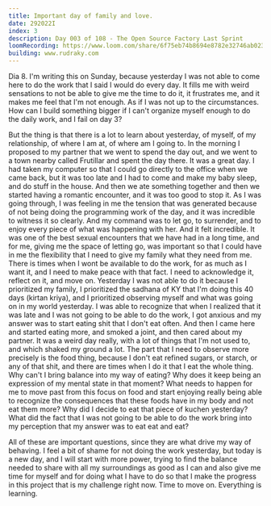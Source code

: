 ```yaml
---
title: Important day of family and love.
date: 292022I
index: 3
description: Day 003 of 108 - The Open Source Factory Last Sprint
loomRecording: https://www.loom.com/share/6f75eb74b8694e8782e32746ab02333f
building: www.rudraky.com
---
```


Dia 8. I'm writing this on Sunday, because yesterday I was not able to come here to do the work that I said I would do every day. It fills me with weird sensations to not be able to give me the time to do it, it frustrates me, and it makes me feel that I'm not enough. As if I was not up to the circumstances. How can I build something bigger if I can't organize myself enough to do the daily work, and I fail on day 3?

But the thing is that there is a lot to learn about yesterday, of myself, of my relationship, of where I am at, of where am I going to. In the morning I proposed to my partner that we went to spend the day out, and we went to a town nearby called Frutillar and spent the day there. It was a great day. I had taken my computer so that I could go directly to the office when we came back, but it was too late and I had to come and make my baby sleep, and do stuff in the house. And then we ate something together and then we started having a romantic encounter, and it was too good to stop it. As I was going through, I was feeling in me the tension that was generated because of not being doing the programming work of the day, and it was incredible to witness it so clearly. And my command was to let go, to surrender, and to enjoy every piece of what was happening with her. And it felt incredible. It was one of the best sexual encounters that we have had in a long time, and for me, giving me the space of letting go, was important so that I could have in me the flexibility that I need to give my family what they need from me. There is times when I wont be available to do the work, for as much as I want it, and I need to make peace with that fact. I need to acknowledge it, reflect on it, and move on. Yesterday I was not able to do it because I prioritized my family, I prioritized the sadhana of KY that I'm doing this 40 days (kirtan kriya), and I prioritized observing myself and what was going on in my world yesterday. I was able to recognize that when I realized that it was late and I was not going to be able to do the work, I got anxious and my answer was to start eating shit that I don't eat often. And then I came here and started eating more, and smoked a joint, and then cared about my partner. It was a weird day really, with a lot of things that I'm not used to, and which shaked my ground a lot. The part that I need to observe more precisely is the food thing, because I don't eat refined sugars, or starch, or any of that shit, and there are times when I do it that I eat the whole thing. Why can't I bring balance into my way of eating? Why does it keep being an expression of my mental state in that moment? What needs to happen for me to move past from this focus on food and start enjoying really being able to recognize the consequences that these foods have in my body and not eat them more? Why did I decide to eat that piece of kuchen yesterday? What did the fact that I was not going to be able to do the work bring into my perception that my answer was to eat eat and eat?

All of these are important questions, since they are what drive my way of behaving. I feel a bit of shame for not doing the work yesterday, but today is a new day, and I will start with more power, trying to find the balance needed to share with all my surroundings as good as I can and also give me time for myself and for doing what I have to do so that I make the progress in this project that is my challenge right now. Time to move on. Everything is learning.
